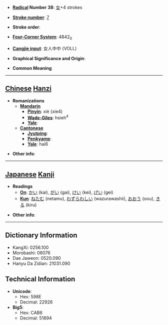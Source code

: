 * '''[[Wiktionary:Chinese radical index| Radical]] Number 38''': [[Wiktionary:Chinese radical index 女|女]]+4 strokes

* '''[[Wiktionary:Chinese total strokes index|Stroke number]]''': [[Wiktionary:Chinese total strokes index 7|7]]

* '''Stroke order''': 

* '''[[Wiktionary:Chinese four corner index|Four-Corner System]]''': 4842<sub>0</sub>

* '''[[Wiktionary:Chinese Cangjie index|Cangjie input]]''': 女人中中 (VOLL)

* '''Graphical Significance and Origin''': 

* '''Common Meaning'''

----

== [[Chinese]] [[Hanzi]] ==

* '''Romanizations'''
** '''[[Mandarin]]'''
*** '''[[Pinyin]]''': xiè (xie4)
*** '''[[Wade-Giles]]''': hsieh<sup>4</sup>
*** '''[[Yale]]''': 
** '''[[Cantonese]]'''
*** '''[[Jyutping]]''':
*** '''[[Penkyamp]]''': 
*** '''[[Yale]]''': hai6

* '''Other info''': 

----

== [[Japanese]] [[Kanji]] ==

* '''Readings'''
** '''[[On]]''': [[かい]] (kai), [[がい]] (gai), [[けい]] (kei), [[げい]] (gei)
** '''[[Kun]]''': [[ねたむ]] (netamu), [[わずらわしい]] (wazurawashii), [[おおう]] (oou), [[きる]] (kiru)

* '''Other info''':  

----

== Dictionary Information ==

* KangXi: 0256.100
* Morobashi: 06076
* Dae Jaweon: 0520.090
* Hanyu Da Zidian: 21031.090

== Technical Information ==

* '''Unicode''':
** Hex: 598E
** Decimal: 22926
* '''Big5''':
** Hex: CAB6
** Decimal: 51894